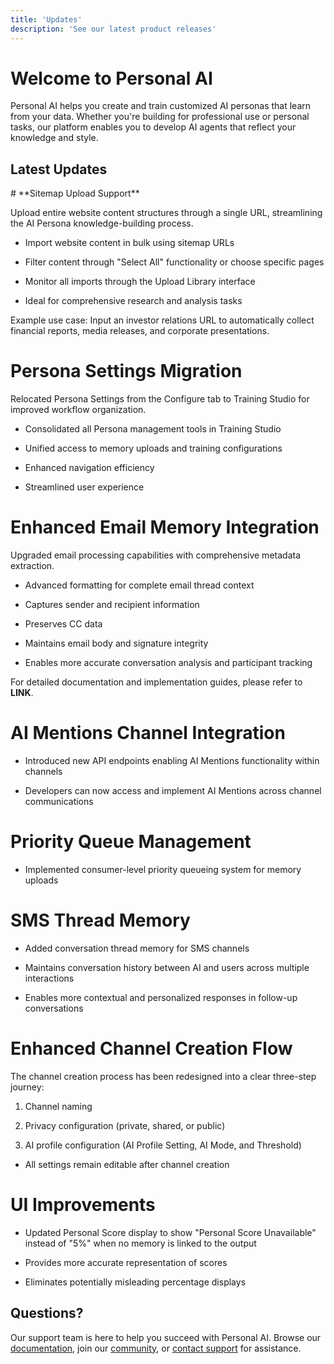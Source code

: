 ```yaml
---
title: 'Updates'
description: 'See our latest product releases'
---
```


# Welcome to Personal AI

Personal AI helps you create and train customized AI personas that learn from your data. Whether you're building for professional use or personal tasks, our platform enables you to develop AI agents that reflect your knowledge and style.

## Latest Updates

<AccordionGroup>
  <Accordion title="January 15 2025 - Enhanced Training Capabilities">
# **Sitemap Upload Support**

Upload entire website content structures through a single URL, streamlining the AI Persona knowledge-building process.

* Import website content in bulk using sitemap URLs

* Filter content through "Select All" functionality or choose specific pages

* Monitor all imports through the Upload Library interface

* Ideal for comprehensive research and analysis tasks

Example use case: Input an investor relations URL to automatically collect financial reports, media releases, and corporate presentations.

# **Persona Settings Migration**

Relocated Persona Settings from the Configure tab to Training Studio for improved workflow organization.

* Consolidated all Persona management tools in Training Studio

* Unified access to memory uploads and training configurations

* Enhanced navigation efficiency

* Streamlined user experience

# **Enhanced Email Memory Integration**

Upgraded email processing capabilities with comprehensive metadata extraction.

* Advanced formatting for complete email thread context

* Captures sender and recipient information

* Preserves CC data

* Maintains email body and signature integrity

* Enables more accurate conversation analysis and participant tracking

For detailed documentation and implementation guides, please refer to **LINK**.
  </Accordion>
  <Accordion title="January 22 2025 - New API Endpoints">
# **AI Mentions Channel Integration**
* Introduced new API endpoints enabling AI Mentions functionality within channels

* Developers can now access and implement AI Mentions across channel communications

# **Priority Queue Management**

* Implemented consumer-level priority queueing system for memory uploads

# **SMS Thread Memory**

* Added conversation thread memory for SMS channels

* Maintains conversation history between AI and users across multiple interactions

* Enables more contextual and personalized responses in follow-up conversations

# **Enhanced Channel Creation Flow**

The channel creation process has been redesigned into a clear three-step journey:

1. Channel naming

2. Privacy configuration (private, shared, or public)

3. AI profile configuration (AI Profile Setting, AI Mode, and Threshold)

* All settings remain editable after channel creation

# **UI Improvements**

* Updated Personal Score display to show "Personal Score Unavailable" instead of "5%" when no memory is linked to the output

* Provides more accurate representation of scores

* Eliminates potentially misleading percentage displays
</Accordion>
</AccordionGroup>

## Questions?

Our support team is here to help you succeed with Personal AI. Browse our [documentation](/documentation), join our [community](https://community.personal.ai), or [contact support](mailto:support@personal.ai) for assistance.
